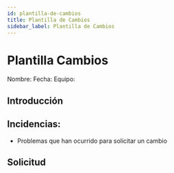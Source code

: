 ```yaml
---
id: plantilla-de-cambios
title: Plantilla de Cambios
sidebar_label: Plantilla de Cambios
---
```

# Plantilla Cambios


Nombre:
Fecha:
Equipo:

## Introducción


## Incidencias:

- Problemas que han ocurrido para solicitar un cambio
## Solicitud
 